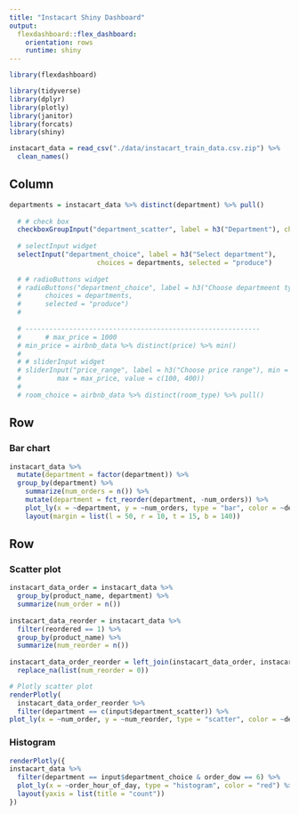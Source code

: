 ```yaml
---
title: "Instacart Shiny Dashboard"
output: 
  flexdashboard::flex_dashboard:
    orientation: rows
    runtime: shiny
---
```


```r
library(flexdashboard)
```

```r
library(tidyverse)
library(dplyr)
library(plotly)
library(janitor)
library(forcats)
library(shiny)

instacart_data = read_csv("./data/instacart_train_data.csv.zip") %>%
  clean_names()
```

Column {.sidebar}
-----------------------------------------------------------------------

```r

departments = instacart_data %>% distinct(department) %>% pull()
  
  # # check box
  checkboxGroupInput("department_scatter", label = h3("Department"), choices = departments)
  
  # selectInput widget
  selectInput("department_choice", label = h3("Select department"),
                      choices = departments, selected = "produce")
  
  # # radioButtons widget
  # radioButtons("department_choice", label = h3("Choose departmeent type"),
  #      choices = departments,
  #      selected = "produce")
  #      
  
  # -----------------------------------------------------------     
  #      # max_price = 1000
  # min_price = airbnb_data %>% distinct(price) %>% min()
  #   
  # # sliderInput widget
  # sliderInput("price_range", label = h3("Choose price range"), min = min_price, 
  #         max = max_price, value = c(100, 400))
  # 
  # room_choice = airbnb_data %>% distinct(room_type) %>% pull()
```

Row
-----------------------------------------------------------------------

### Bar chart

```r
instacart_data %>%
  mutate(department = factor(department)) %>%
  group_by(department) %>%
    summarize(num_orders = n()) %>%
    mutate(department = fct_reorder(department, -num_orders)) %>% 
    plot_ly(x = ~department, y = ~num_orders, type = "bar", color = ~department) %>%
    layout(margin = list(l = 50, r = 10, t = 15, b = 140))
```

Row {.tabset .tabset-fade}
-----------------------------------------------------------------------

### Scatter plot

```r

instacart_data_order = instacart_data %>%
  group_by(product_name, department) %>%
  summarize(num_order = n())
  
instacart_data_reorder = instacart_data %>%
  filter(reordered == 1) %>%
  group_by(product_name) %>%
  summarize(num_reorder = n())
  
instacart_data_order_reorder = left_join(instacart_data_order, instacart_data_reorder, by = "product_name") %>%
  replace_na(list(num_reorder = 0))

# Plotly scatter plot
renderPlotly(
  instacart_data_order_reorder %>% 
  filter(department == c(input$department_scatter)) %>%
plot_ly(x = ~num_order, y = ~num_reorder, type = "scatter", color = ~department))
```

### Histogram

```r
renderPlotly({
instacart_data %>% 
  filter(department == input$department_choice & order_dow == 6) %>% 
  plot_ly(x = ~order_hour_of_day, type = "histogram", color = "red") %>% 
  layout(yaxis = list(title = "count"))
})
```

